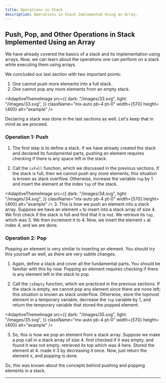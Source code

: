 ---
title: Operations in Stack
description: Operations in Stack Implemented Using an Array. 
---

## Push, Pop, and Other Operations in Stack Implemented Using an Array

We have already covered the basics of a stack and its implementation using arrays. Now, we can learn about the operations one can perform on a stack while executing them using arrays.

We concluded our last section with two important points:

1. One cannot push more elements into a full stack.
2. One cannot pop any more elements from an empty stack.


<AdaptiveThemeImage
  src={{
    dark: "/images/33.svg",
    light: "/images/33.svg",
  }}
  className="mx-auto pb-4 pt-0"
  width={570}
  height={400}
  alt="example"
/>

Declaring a stack was done in the last sections as well. Let's keep that in mind as we proceed.

### Operation 1: Push

1. The first step is to define a stack. If we have already created the stack and declared its fundamental parts, pushing an element requires checking if there is any space left in the stack.

2. Call the `isFull` function, which we discussed in the previous sections. If the stack is full, then we cannot push any more elements; this situation is known as stack overflow. Otherwise, increase the variable `top` by 1 and insert the element at the index `top` of the stack.

<AdaptiveThemeImage
  src={{
    dark: "/images/34.svg",
    light: "/images/34.svg",
  }}
  className="mx-auto pb-4 pt-0"
  width={570}
  height={400}
  alt="example"
/>
3. This is how we push an element into a stack array. Suppose we have an element `x` to insert into a stack array of size 4. We first check if the stack is full and find that it is not. We retrieve its `top`, which was 3. We then increment it to 4. Now, we insert the element `x` at index 4, and we are done.

### Operation 2: Pop

Popping an element is very similar to inserting an element. You should try this yourself as well, as there are very subtle changes.

1. Again, define a stack and cover all the fundamental parts. You should be familiar with this by now. Popping an element requires checking if there is any element left in the stack to pop.

2. Call the `isEmpty` function, which we practiced in the previous sections. If the stack is empty, we cannot pop any element since there are none left; this situation is known as stack underflow. Otherwise, store the topmost element in a temporary variable, decrease the `top` variable by 1, and return the temporary variable that stored the popped element.

<AdaptiveThemeImage
  src={{
    dark: "/images/35.svg",
    light: "/images/35.svg",
  }}
  className="mx-auto pb-4 pt-0"
  width={570}
  height={400}
  alt="example"
/>

3. So, this is how we pop an element from a stack array. Suppose we make a pop call in a stack array of size 4. first checked if it was empty, and found it was not empty. retrieved its top which was 4 here. Stored the element at 4. made it 3 by decreasing it once. Now, just return the element x, and popping is done.

So, this was known about the concepts behind pushing and popping elements in a stack. 
________________________________________________________________________________________________________________

